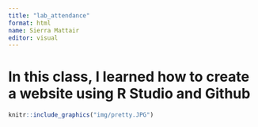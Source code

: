 ```yaml
---
title: "lab_attendance"
format: html
name: Sierra Mattair
editor: visual
---
```


# In this class, I learned how to create a website using R Studio and Github 

```r
knitr::include_graphics("img/pretty.JPG")

```

